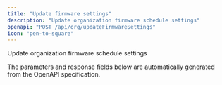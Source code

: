 ```yaml
---
title: "Update firmware settings"
description: "Update organization firmware schedule settings"
openapi: "POST /api/org/updateFirmwareSettings"
icon: "pen-to-square"
---
```


Update organization firmware schedule settings

<Note>
The parameters and response fields below are automatically generated from the OpenAPI specification.
</Note>
